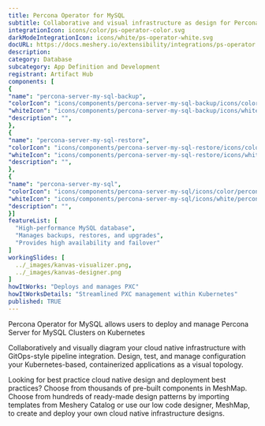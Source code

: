 ```yaml
---
title: Percona Operator for MySQL
subtitle: Collaborative and visual infrastructure as design for Percona Operator for MySQL
integrationIcon: icons/color/ps-operator-color.svg
darkModeIntegrationIcon: icons/white/ps-operator-white.svg
docURL: https://docs.meshery.io/extensibility/integrations/ps-operator
description: 
category: Database
subcategory: App Definition and Development
registrant: Artifact Hub
components: [
{
"name": "percona-server-my-sql-backup",
"colorIcon": "icons/components/percona-server-my-sql-backup/icons/color/percona-server-my-sql-backup-color.svg",
"whiteIcon": "icons/components/percona-server-my-sql-backup/icons/white/percona-server-my-sql-backup-white.svg",
"description": "",
},
{
"name": "percona-server-my-sql-restore",
"colorIcon": "icons/components/percona-server-my-sql-restore/icons/color/percona-server-my-sql-restore-color.svg",
"whiteIcon": "icons/components/percona-server-my-sql-restore/icons/white/percona-server-my-sql-restore-white.svg",
"description": "",
},
{
"name": "percona-server-my-sql",
"colorIcon": "icons/components/percona-server-my-sql/icons/color/percona-server-my-sql-color.svg",
"whiteIcon": "icons/components/percona-server-my-sql/icons/white/percona-server-my-sql-white.svg",
"description": "",
}]
featureList: [
  "High-performance MySQL database",
  "Manages backups, restores, and upgrades",
  "Provides high availability and failover"
]
workingSlides: [
  ../_images/kanvas-visualizer.png,
  ../_images/kanvas-designer.png
]
howItWorks: "Deploys and manages PXC"
howItWorksDetails: "Streamlined PXC management within Kubernetes"
published: TRUE
---
```

<p>
Percona Operator for MySQL allows users to deploy and manage Percona Server for MySQL Clusters on Kubernetes
</p>
<p>
    Collaboratively and visually diagram your cloud native infrastructure with GitOps-style pipeline integration. Design, test, and manage configuration your Kubernetes-based, containerized applications as a visual topology.
</p>
<p>
    Looking for best practice cloud native design and deployment best practices? Choose from thousands of pre-built components in MeshMap. Choose from hundreds of ready-made design patterns by importing templates from Meshery Catalog or use our low code designer, MeshMap, to create and deploy your own cloud native infrastructure designs.
</p>
